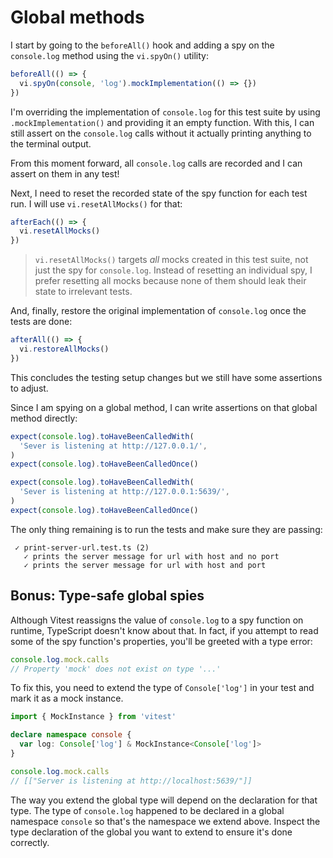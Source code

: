 # Global methods

<EpicVideo url="https://www.epicweb.dev/workshops/mocking-techniques-in-vitest/globals/global-methods/solution" />

I start by going to the `beforeAll()` hook and adding a spy on the `console.log` method using the `vi.spyOn()` utility:

```ts filename=print-server-url.test.ts nonumber lines=2
beforeAll(() => {
  vi.spyOn(console, 'log').mockImplementation(() => {})
})
```

I'm overriding the implementation of `console.log` for this test suite by using `.mockImplementation()` and providing it an empty function. With this, I can still assert on the `console.log` calls without it actually printing anything to the terminal output.

From this moment forward, all `console.log` calls are recorded and I can assert on them in any test!

Next, I need to reset the recorded state of the spy function for each test run. I will use `vi.resetAllMocks()` for that:

```ts filename=print-server-url.test.ts nonumber lines=2
afterEach(() => {
  vi.resetAllMocks()
})
```

> `vi.resetAllMocks()` targets _all_ mocks created in this test suite, not just the spy for `console.log`. Instead of resetting an individual spy, I prefer resetting all mocks because none of them should leak their state to irrelevant tests.

And, finally, restore the original implementation of `console.log` once the tests are done:

```ts filename=print-server-url.test.ts nonumber lines=2
afterAll(() => {
  vi.restoreAllMocks()
})
```

This concludes the testing setup changes but we still have some assertions to adjust.

Since I am spying on a global method, I can write assertions on that global method directly:

```ts filename=print-server-url.test.ts nonumber lines=1,4
expect(console.log).toHaveBeenCalledWith(
  'Sever is listening at http://127.0.0.1/',
)
expect(console.log).toHaveBeenCalledOnce()
```

```ts filename=print-server-url.test.ts nonumber lines=1,4
expect(console.log).toHaveBeenCalledWith(
  'Sever is listening at http://127.0.0.1:5639/',
)
expect(console.log).toHaveBeenCalledOnce()
```

The only thing remaining is to run the tests and make sure they are passing:

```
 ✓ print-server-url.test.ts (2)
   ✓ prints the server message for url with host and no port
   ✓ prints the server message for url with host and port
```

## Bonus: Type-safe global spies

Although Vitest reassigns the value of `console.log` to a spy function on runtime, TypeScript doesn't know about that. In fact, if you attempt to read some of the spy function's properties, you'll be greeted with a type error:

```ts nonumber
console.log.mock.calls
// Property 'mock' does not exist on type '...'
```

To fix this, you need to extend the type of `Console['log']` in your test and mark it as a mock instance.

```ts
import { MockInstance } from 'vitest'

declare namespace console {
  var log: Console['log'] & MockInstance<Console['log']>
}
```

```ts nonumber
console.log.mock.calls
// [["Server is listening at http://localhost:5639/"]]
```

The way you extend the global type will depend on the declaration for that type. The type of `console.log` happened to be declared in a global namespace `console` so that's the namespace we extend above. Inspect the type declaration of the global you want to extend to ensure it's done correctly.
